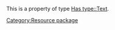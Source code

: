 This is a property of type [[Has type::Text]].

<noinclude>[[Category:Resource package]]</noinclude>
